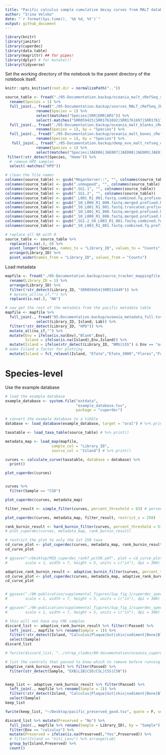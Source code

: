 ```yaml
---
title: "Pacific calculus sample cumulative decay curves from MALT database"
author: "Irina Velsko"
date: "`r format(Sys.time(), '%b %d, %Y')`"
output: github_document
---
```


```r
library(knitr)
library(janitor)
library(cuperdec)
library(data.table)
library(magrittr) ## for pipes!
library(dplyr) # for mutate()!
library(tidyverse)
```

Set the working directory of the notebook to the parent directory of the 
notebook itself.  

```r
knitr::opts_knit$set(root.dir = normalizePath(".."))
```

```r
source_table <- fread("./05-Documentation.backup/oceania_malt_cRefSeq_summarized_species_20201105.txt") %>%
  rename(Species = 1) %>%
  full_join(., fread("./05-Documentation.backup/sources_MALT_cRefSeq_JFY_species_summarized.txt") %>%
              rename(Species = 1) %>%
              select(matches("Species|SRR|ERR|ARS")) %>%
              select(-matches("SRR059425|SRR1761692|SRR1761697|SRR1761710|SRR1761718")), by = "Species") %>%
  full_join(., fread("./05-Documentation.backup/oceania_malt_blanks_cRefSeq_species_summarized_20201130.txt") %>%
              rename(Species = 1), by = "Species") %>%
  full_join(., fread("./05-Documentation.backup/oceania_malt_bones_cRefSeq_species_summarized_20201202.txt") %>%
              rename(Species = 1), by = "Species") %>%
   full_join(., fread("./05-Documentation.backup/deep_evo_malt_refseq_comparison_species.tsv") %>%
              rename(Species = 1) %>%
              select(matches("Species|JAE006|JAE007|JAE008|JAE009|JAE012|VLC001|VLC002|VLC003|VLC004|VLC005")), by = "Species") %>%
 filter(!str_detect(Species, "Homo")) %>%
  # remove HPD samples 
  select(-matches("HPD"))

# clean the file names
colnames(source_table) <- gsub("MeganServer::", "", colnames(source_table)) 
colnames(source_table) <- gsub(".unmapped", "", colnames(source_table)) 
colnames(source_table) <- gsub(".SG1.1", "", colnames(source_table)) 
colnames(source_table) <- gsub(".SG1.2", "", colnames(source_table)) 
colnames(source_table) <- gsub("_L001_R1_001.fastq.combined.fq.prefixed.extractunmapped.bam", "", colnames(source_table)) 
colnames(source_table) <- gsub("_S0_L000_R1_000.fastq.merged.prefixed.hg19unmapped", "", colnames(source_table)) 
colnames(source_table) <- gsub("_S0_L001_R1_001.fastq.truncated.prefixed.extractunmapped.bam", "", colnames(source_table)) 
colnames(source_table) <- gsub("_S0_L001_R1_000.fastq.merged.prefixed.hg1", "", colnames(source_table)) 
colnames(source_table) <- gsub("_S0_L000_R1_000.fastq.merged.prefixed.hg1", "", colnames(source_table)) 
colnames(source_table) <- gsub(".SG1.2_S0_L003_R1_001.fastq.combined.fq.prefixed.extrac.bam", "", colnames(source_table))  
colnames(source_table) <- gsub("_S0_L003_R1_001.fastq.combined.fq.prefixed.extrac.bam", "", colnames(source_table)) 

# replace all NA with 0
source_table <- source_table %>% 
  replace(is.na(.), 0) %>%
  pivot_longer(!Species, names_to = "Library_ID", values_to = "Counts") %>%
  arrange(Library_ID) %>%
  pivot_wider(names_from = "Library_ID", values_from = "Counts")

```


Load metadata
```r

mapfile <- fread("./05-Documentation.backup/source_tracker_mappingfile_20220722.tsv") %>%
  rename(Library_ID = 1) %>%
  arrange(Library_ID) %>%
  filter(!str_detect(Library_ID, "SRR059454|SRR513449")) %>%
  # mutate_all(na_if,"") %>%
  replace(is.na(.), "NA")

# now get the rest of the metadata from the pacific metadata table
mapfile <- mapfile %>%
  full_join(., fread("05-Documentation.backup/oceania_metadata_full.tsv") %>%
              select(Library_ID, Island, Lab)) %>%
  filter(!str_detect(Library_ID, "HPD")) %>%
  mutate_all(na_if,"") %>%
  mutate(Env = ifelse(is.na(Env),"Blank",Env),
         Island = ifelse(is.na(Island),Env,Island)) %>%
  mutate(Island = ifelse(str_detect(Library_ID, "NMU|SIG") & Env == "archBone","archBone",Island)) %>%
# make Island a factor for plotting
  mutate(Island = fct_relevel(Island, "Efate","Efate_3000","Flores","Futuna","Raiatea","Rapa_Nui","Taumako_Duff_Islands","Tongatapu","Uripiv","Vao","Viti_Levu","Watom","modernCalculus", "subPlaque", "supPlaque", "urbanGut",  "ruralGut", "skin", "sediment", "archBone"))

```


# Species-level
Use the example database
```r
# load the example database
example_database <- system.file("extdata",
                                "example_database.tsv",
                                package = "cuperdec")

# convert the example database to a tibble
database <- load_database(example_database, target = "oral") # %>% print()

```

```r

taxatable <- load_taxa_table(source_table) # %>% print()

```

```r
metadata_map <- load_map(mapfile,
                     sample_col = "Library_ID",
                     source_col = "Island") # %>% print()

```

```r
curves <- calculate_curve(taxatable, database = database) %>%
  print()

plot_cuperdec(curves)


curves %>%
  filter(Sample == "CSD")


```

```r
plot_cuperdec(curves, metadata_map)

```

```r

filter_result <- simple_filter(curves, percent_threshold = 63) # percent_threshold = 82 starts to color some of the CMC samples red

plot_cuperdec(curves, metadata_map, filter_result, restrict_x = 250)

```

```r

rank_burnin_result <- hard_burnin_filter(curves, percent_threshold = 53, rank_burnin = 0.1) # percent_threshold = 50, rank_burnin = 0.7 allows only the highest ExtractionBlank line to turn turquoise, and the 2 library samples that really look like samples stay turquoise
# plot_cuperdec(curves, metadata_map, rank_burnin_result)

# restrict the plot to only the 1st 250 taxa
cd_curve_plot <- plot_cuperdec(curves, metadata_map, rank_burnin_result, restrict_x = 250)
cd_curve_plot

# ggsave("~/Desktop/MID_cuperdec_rank7_pct50.pdf", plot = cd_curve_plot, device = "pdf",
#        scale = 1, width = 7, height = 5, units = c("in"), dpi = 300)

```

```r

adaptive_rank_burnin_result <- adaptive_burnin_filter(curves, percent_threshold = 50)
cd_curve_plot <- plot_cuperdec(curves, metadata_map, adaptive_rank_burnin_result, restrict_x = 350)
cd_curve_plot


# ggsave("./06-publication/supplemental_figures/Sup_fig_1/cuperdec_species_pacific.pdf", plot = cd_curve_plot, device = "pdf",
#        scale = 1, width = 7, height = 5, units = c("in"), dpi = 300)

# ggsave("./06-publication/supplemental_figures/Sup_fig_1/cuperdec_species_pacific.png", plot = cd_curve_plot, device = "png",
#        scale = 1, width = 7, height = 5, units = c("in"), dpi = 300)

```

```r
# this will not have any CMC samples
discard_list <- adaptive_rank_burnin_result %>% filter(!Passed) %>%
  left_join(., mapfile %>% rename(Sample = 1)) %>%
  filter(!str_detect(Island, "Calculus|Plaque|Gut|skin|sediment|Bone|Blank")) %>% # these are blanks, sources, or soil
  select(Sample)
discard_list

# fwrite(discard_list, "../strep_clades/00-documentation/oceania_cuperdec_species_poor_samples.tsv", sep = "\t", quote = F)

# list the controls that passed to know which to remove before running decontam
adaptive_rank_burnin_result %>% filter(Passed) %>%
  filter(str_detect(Sample, "EXB|LIB|CSD|CSL|CSS|CSN"))


keep_list <- adaptive_rank_burnin_result %>% filter(Passed) %>%
  left_join(., mapfile %>% rename(Sample = 1)) %>%
  filter(!str_detect(Island, "Calculus|Plaque|Gut|skin|sediment|Bone|Blank")) %>% # these are blanks, sources, or soil
  select(Sample)
keep_list

fwrite(keep_list, "~/Desktop/pacific_preserved_good.tsv", quote = F, sep = "\t")
```

```r
discard_list %>% mutate(Preserved = "No") %>%
  full_join(., mapfile %>% rename(Sample = Library_ID), by = "Sample") %>%
  filter(Env == "calculus") %>%
  mutate(Preserved = ifelse(is.na(Preserved),"Yes",Preserved)) %>%
  # filter(Island == "Viti_Levu") %>% arrange(Lab)
  group_by(Island,Preserved) %>%
  count()



```


